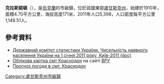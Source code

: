{{No footnotes|time=2015-09-16T07:33:46+00:00}}
{{coord|48|18|39|N|39|33|52|E|scale:30000|display=title}}

'''克拉斯諾頓'''（{{lang-uk|Тепле}}），是[[烏克蘭|烏克蘭]]的市級鎮，位於該國東部[[盧甘斯克州|盧甘斯克州]]，始建於1910年，面積4.70平方公里，海拔高度171米，2011年人口5,398，人口密度每平方公里1,148.51人。

==參考資料==
*[https://web.archive.org/web/20121010205321/http://stat6.stat.lviv.ua/PXWEB2007/ukr/publ/2011/chnas.zip Державний комітет статистики України. Чисельність наявного населення України на 1 січня 2011 року, Київ-2011 (doc)]
* [http://gska2.rada.gov.ua/pls/z7502/A005?rdat1=19.09.2008&rf7571=18979 Облікова картка смт Краснодон]{{dead link|date=2017年11月 |bot=InternetArchiveBot |fix-attempted=yes }} на сайті [[ВРУ|ВРУ]]
* [http://weather.in.ua/ua/lyganskaja/12099 Прогноз погоди в смт. Краснодон] {{Wayback|url=http://weather.in.ua/ua/lyganskaja/12099 |date=20200203141057 }}

{{DEFAULTSORT:Краснодон}}
[[Category:盧甘斯克州市級鎮|Category:盧甘斯克州市級鎮]]


{{Luhansk-geo-stub}}